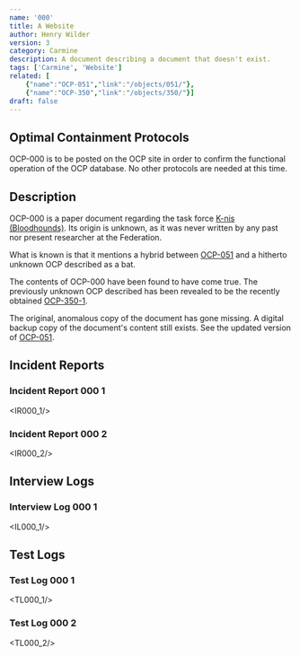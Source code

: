 ```yaml
---
name: '000'
title: A Website
author: Henry Wilder
version: 3
category: Carmine
description: A document describing a document that doesn't exist.
tags: ['Carmine', 'Website']
related: [
    {"name":"OCP-051","link":"/objects/051/"},
    {"name":"OCP-350","link":"/objects/350/"}]
draft: false
---
```


## Optimal Containment Protocols

OCP-000 is to be posted on the OCP site in order to confirm the functional operation of the OCP database. No other protocols are needed at this time.

## Description

OCP-000 is a <Blurred>paper document regarding the task force [K-nis (Bloodhounds)](mtf/k-nis).</Blurred> Its origin is unknown, as it was never written by any past nor present researcher at the Federation.

What is known is that it mentions <Blurred>a hybrid between [OCP-051](ocp/051) and a hitherto unknown OCP described as a bat.</Blurred>

The contents of OCP-000 have been found to have come true. The previously unknown OCP described has been revealed to be the recently obtained [OCP-350-1](ocp/350-1).

The original, anomalous copy of the document has gone missing. A digital backup copy of the document's content still exists. See the updated version of [OCP-051](ocp/051).

## Incident Reports
### Incident Report 000 1
<IR000_1/>
### Incident Report 000 2
<IR000_2/>

## Interview Logs
### Interview Log 000 1
<IL000_1/>

## Test Logs
### Test Log 000 1
<TL000_1/>
### Test Log 000 2
<TL000_2/>

